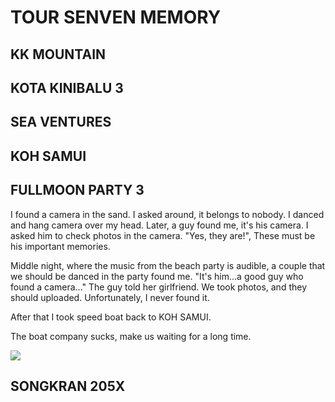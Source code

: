 
# TOUR SENVEN MEMORY

## KK MOUNTAIN

## KOTA KINIBALU 3

## SEA VENTURES

## KOH SAMUI

## FULLMOON PARTY 3

I found a camera in the sand. I asked around, it belongs to nobody. I danced and hang camera over my head. Later, a guy found me, it's his camera. I asked him to check photos in the camera. "Yes, they are!", These must be his important memories.

Middle night, where the music from the beach party is audible, a couple that we should be danced in the party found me. "It's him...a good guy who found a camera..." The guy told her girlfriend. We took photos, and they should uploaded. Unfortunately, I never found it.

After that I took speed boat back to KOH SAMUI.

The boat company sucks, make us waiting for a long time.


<img src={vickyfish} />

## SONGKRAN 205X
